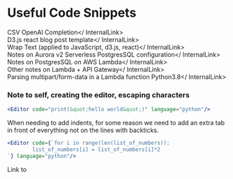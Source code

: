 # Useful Code Snippets

<InternalLink href="/wiki/notes/code/completioncsv">CSV OpenAI Completion</ InternalLink>  
<InternalLink href="/wiki/notes/code/d3blogpost">D3.js react blog post template</ InternalLink>   
<InternalLink href="/wiki/notes/code/d3wraptext">Wrap Text (applied to JavaScript, d3.js, react)</ InternalLink>   
<InternalLink href="/wiki/notes/code/auroraserverlessv2">Notes on Aurora v2 Serverless PostgresSQL configuration</ InternalLink>  
<InternalLink href="/wiki/notes/code/lambdapostgresql">Notes on PostgresSQL on AWS Lambda</ InternalLink>  
<InternalLink href="/wiki/notes/code/otherlambdapi">Other notes on Lambda + API Gateway</ InternalLink>  
<InternalLink href="/wiki/notes/code/lambdapython38multipartformdata">Parsing multipart/form-data in a Lambda function Python3.8</ InternalLink>  


### Note to self, creating the editor, escaping characters

```jsx
<Editor code="print(&quot;hello world&quot;)" language="python"/>
```

When needing to add indents, for some reason we need to add an extra tab in front of everything not on the lines with backticks.

```jsx
<Editor code={`for i in range(len(list_of_numbers)):
        list_of_numbers[i] = list_of_numbers[i]*2
`} language="python"/>
```


<Editor code="print(&quot;hello world&quot;)" language="python"/>

Link to <InternalLink href="/wiki/notes/code/escapechars" children="tool to escape characters" />